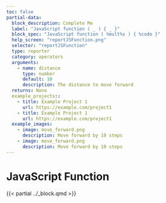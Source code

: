 ```yaml
---
toc: false
partial-data:
  block_description: Complete Me
  label: "JavaScript function ( _ ) { _ }"
  block_spec: "JavaScript function ( %mult%s ) { %code }"
  help_screen: "reportJSFunction.png"
  selector: "reportJSFunction"
  type: reporter
  category: operators
  arguments:
    - name: distance
      type: number
      default: 10
      description: The distance to move forward
  returns: None
  example_projects::
    - title: Example Project 1
      url: https://example.com/project1
    - title: Example Project 1
      url: https://example.com/project1
  example_images:
    - image: move_forward.png
      description: Move forward by 10 steps
    - image: move_forward.png
      description: Move forward by 10 steps
---
```


# JavaScript Function {.unnumbered}

{{< partial ../_block.qmd >}}
